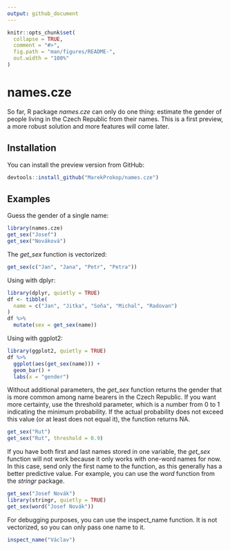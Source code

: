 ```yaml
---
output: github_document
---
```


<!-- README.md is generated from README.Rmd. Please edit that file -->

```r
knitr::opts_chunk$set(
  collapse = TRUE,
  comment = "#>",
  fig.path = "man/figures/README-",
  out.width = "100%"
)
```

# names.cze

<!-- badges: start -->
<!-- badges: end -->

So far, R package *names.cze* can only do one thing: estimate the gender of people living in the Czech Republic from their names. This is a first preview, a more robust solution and more features will come later.

## Installation

You can install the preview version from GitHub:

``` r
devtools::install_github("MarekProkop/names.cze")
```

## Examples

Guess the gender of a single name:

```r
library(names.cze)
get_sex("Josef")
get_sex("Nováková")
```

The *get_sex* function is vectorized:

```r
get_sex(c("Jan", "Jana", "Petr", "Petra"))
```

Using with dplyr:

```r
library(dplyr, quietly = TRUE)
df <- tibble(
  name = c("Jan", "Jitka", "Soňa", "Michal", "Radovan")
)
df %>% 
  mutate(sex = get_sex(name))
```

Using with ggplot2:

```r
library(ggplot2, quietly = TRUE)
df %>% 
  ggplot(aes(get_sex(name))) +
  geom_bar() +
  labs(x = "gender")
```

Without additional parameters, the *get_sex* function returns the gender that is more common among name bearers in the Czech Republic. If you want more certainty, use the threshold parameter, which is a number from 0 to 1 indicating the minimum probability. If the actual probability does not exceed this value (or at least does not equal it), the function returns NA.

```r
get_sex("Rut")
get_sex("Rut", threshold = 0.9)
```

If you have both first and last names stored in one variable, the *get_sex* function will not work because it only works with one-word names for now. In this case, send only the first name to the function, as this generally has a better predictive value. For example, you can use the *word* function from the *stringr* package.

```r
get_sex("Josef Novák")
library(stringr, quietly = TRUE)
get_sex(word("Josef Novák"))
```

For debugging purposes, you can use the inspect_name function. It is not vectorized, so you can only pass one name to it.

```r
inspect_name("Václav")
```


